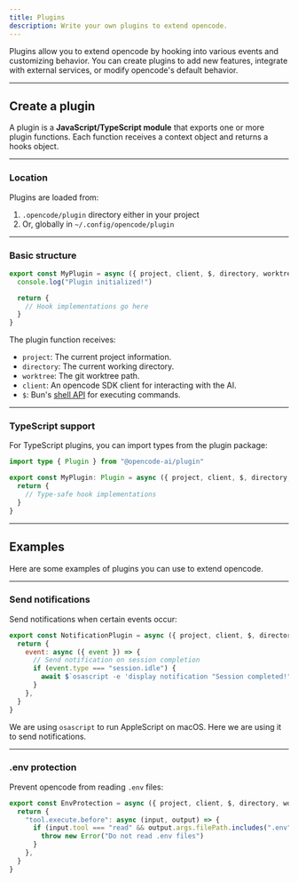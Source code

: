 ```yaml
---
title: Plugins
description: Write your own plugins to extend opencode.
---
```


Plugins allow you to extend opencode by hooking into various events and customizing behavior. You can create plugins to add new features, integrate with external services, or modify opencode's default behavior.

---

## Create a plugin

A plugin is a **JavaScript/TypeScript module** that exports one or more plugin
functions. Each function receives a context object and returns a hooks object.

---

### Location

Plugins are loaded from:

1. `.opencode/plugin` directory either in your project
2. Or, globally in `~/.config/opencode/plugin`

---

### Basic structure

```js title=".opencode/plugin/example.js"
export const MyPlugin = async ({ project, client, $, directory, worktree }) => {
  console.log("Plugin initialized!")

  return {
    // Hook implementations go here
  }
}
```

The plugin function receives:

- `project`: The current project information.
- `directory`: The current working directory.
- `worktree`: The git worktree path.
- `client`: An opencode SDK client for interacting with the AI.
- `$`: Bun's [shell API](https://bun.com/docs/runtime/shell) for executing commands.

---

### TypeScript support

For TypeScript plugins, you can import types from the plugin package:

```ts title="my-plugin.ts" {1}
import type { Plugin } from "@opencode-ai/plugin"

export const MyPlugin: Plugin = async ({ project, client, $, directory, worktree }) => {
  return {
    // Type-safe hook implementations
  }
}
```

---

## Examples

Here are some examples of plugins you can use to extend opencode.

---

### Send notifications

Send notifications when certain events occur:

```js title=".opencode/plugin/notification.js"
export const NotificationPlugin = async ({ project, client, $, directory, worktree }) => {
  return {
    event: async ({ event }) => {
      // Send notification on session completion
      if (event.type === "session.idle") {
        await $`osascript -e 'display notification "Session completed!" with title "opencode"'`
      }
    },
  }
}
```

We are using `osascript` to run AppleScript on macOS. Here we are using it to send notifications.

---

### .env protection

Prevent opencode from reading `.env` files:

```javascript title=".opencode/plugin/env-protection.js"
export const EnvProtection = async ({ project, client, $, directory, worktree }) => {
  return {
    "tool.execute.before": async (input, output) => {
      if (input.tool === "read" && output.args.filePath.includes(".env")) {
        throw new Error("Do not read .env files")
      }
    },
  }
}
```
